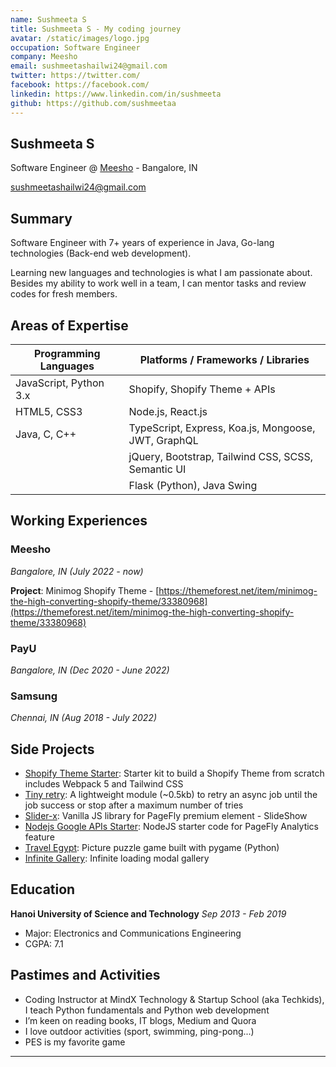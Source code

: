 ```yaml
---
name: Sushmeeta S
title: Sushmeeta S - My coding journey
avatar: /static/images/logo.jpg
occupation: Software Engineer
company: Meesho
email: sushmeetashailwi24@gmail.com
twitter: https://twitter.com/
facebook: https://facebook.com/
linkedin: https://www.linkedin.com/in/sushmeeta
github: https://github.com/sushmeetaa
---
```


## Sushmeeta S

Software Engineer @ [Meesho](https://meesho.io) - Bangalore, IN

sushmeetashailwi24@gmail.com

## Summary

Software Engineer with 7+ years of experience in Java, Go-lang technologies (Back-end web development).

Learning new languages and technologies is what I am passionate about. Besides my ability to work well in a team, I can mentor tasks and review codes for fresh members.

## Areas of Expertise

| Programming Languages           | Platforms / Frameworks / Libraries                     |
| ------------------------------- | -----------------------------------------------------|
| JavaScript, Python 3.x          | Shopify, Shopify Theme + APIs                        |
| HTML5, CSS3                     | Node.js, React.js                                    |
| Java, C, C++                    | TypeScript, Express, Koa.js, Mongoose, JWT, GraphQL  |
|                                 | jQuery, Bootstrap, Tailwind CSS, SCSS, Semantic UI   |
|                                 | Flask (Python), Java Swing                           |

## Working Experiences

### Meesho

_Bangalore, IN (July 2022 - now)_

**Project**: Minimog Shopify Theme - [https://themeforest.net/item/minimog-the-high-converting-shopify-theme/33380968](https://themeforest.net/item/minimog-the-high-converting-shopify-theme/33380968)

### PayU

_Bangalore, IN (Dec 2020 - June 2022)_

### Samsung

_Chennai, IN (Aug 2018 - July 2022)_

## Side Projects

- [Shopify Theme Starter](https://github.com/hta218/shopify-theme-starter): Starter kit to build a Shopify Theme from scratch includes Webpack 5 and Tailwind CSS
- [Tiny retry](https://github.com/hta218/tiny-retry): A lightweight module (~0.5kb) to retry an async job until the job success or stop after a maximum number of tries
- [Slider-x](https://www.npmjs.com/package/slider-x): Vanilla JS library for PageFly premium element - SlideShow
- [Nodejs Google APIs Starter](https://github.com/hta218/nodejs-google-api-starter): NodeJS starter code for PageFly Analytics feature
- [Travel Egypt](https://github.com/hta218/Travel_Egypt): Picture puzzle game built with pygame (Python)
- [Infinite Gallery](https://github.com/hta218/infinite-gallery): Infinite loading modal gallery

## Education

**Hanoi University of Science and Technology**
_Sep 2013 - Feb 2019_

- Major: Electronics and Communications Engineering
- CGPA: 7.1

## Pastimes and Activities

- Coding Instructor at MindX Technology & Startup School (aka Techkids), I teach Python fundamentals and Python web development
- I’m keen on reading books, IT blogs, Medium and Quora
- I love outdoor activities (sport, swimming, ping-pong...) 
- PES is my favorite game

---
